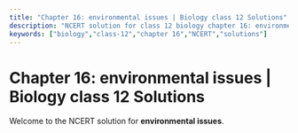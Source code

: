 ```yaml
---
title: "Chapter 16: environmental issues | Biology class 12 Solutions"
description: "NCERT solution for class 12 biology chapter 16: environmental issues."
keywords: ["biology","class-12","chapter 16","NCERT","solutions"]
---
```


# Chapter 16: environmental issues | Biology class 12 Solutions

Welcome to the NCERT solution for **environmental issues**.
